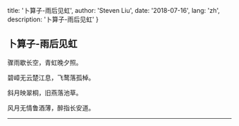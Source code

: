 
  title: '卜算子-雨后见虹',
  author: 'Steven Liu',
  date: '2018-07-16',
  lang: 'zh',
  description: '卜算子-雨后见虹'
}


<!-- content start here -->

## 卜算子-雨后见虹

骤雨歇长空，青虹晚夕照。

碧嶂无云楚江息，飞鹜落孤棹。

斜月映翠桐，旧燕落池草。

风月无情鲁酒薄，醉指长安道。

---